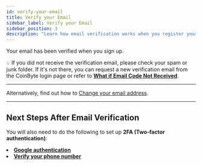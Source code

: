 ```yaml
---
id: verify-your-email
title: Verify your Email
sidebar_label: Verify your Email
sidebar_position: 3
description: "Learn how email verification works when you register your CoinByte account."
---
```



Your email has been verified when you sign up.

<WarningBox>
💡 If you did not receive the verification email, please check your spam or junk folder. If it's not there, you can request a new verification email from the CoinByte login page or refer to <strong><a href="/docs/account-security/faq/what-if-email-code-not-received">What if Email Code Not Received</a></strong>.
</WarningBox>

---

<InfoBox>
Alternatively, find out how to <a href="/docs/account-security/update-details/change-your-email">Change your email address</a>.
</InfoBox>

---

## **Next Steps After Email Verification**

You will also need to do the following to set up <strong>2FA (Two-factor authentication)</strong>:

<TickList>
  <li><a href="/docs/account-security/verification-and-security/set-up-two-factor-authentication"><strong>Google authentication</strong></a></li>
  <li><a href="/docs/account-security/verification-and-security/verify-your-phone-number"><strong>Verify your phone number</strong></a> </li>
</TickList>

<RelatedArticles category="account-security" />

